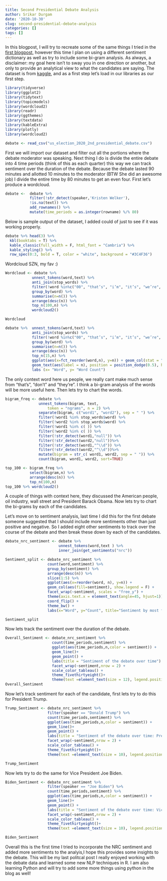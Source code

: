 ```yaml
---
title: Second Presidential Debate Analysis
author: Srikar Durgam
date: '2020-10-30'
slug: second-presidential-debate-analysis
categories: []
tags: []
---
```


In this blogpost, I will try to recreate some of the same things I tried in the [first blogpost](https://srikardatascience.netlify.app/post/first-presidetial-debate-analysis/), however this time I plan on using a different sentiment dictionary as well as try to include some bi-gram analysis. As always, a disclaimer: my goal here isn't to sway you in one direction or another, but only to provide an analytical view to what the candidates are saying. The dataset is from [kaggle](https://www.kaggle.com/headsortails/us-election-2020-presidential-debates?select=us_election_2020_2nd_presidential_debate.csv), and as a first step let's load in our libraries as our first step.

```r
library(tidyverse)
library(ggplot2)
library(tidytext)
library(topicmodels)
library(wordcloud2)
library(readr)
library(ggthemes)
library(textdata)
library(kableExtra)
library(plotly)
library(wordcloud2)
```

```r
debate <- read_csv("us_election_2020_2nd_presidential_debate.csv") 
```

First we will import our dataset and filter out all the portions where the debate moderator was speaking. Next thing I do is divide the entire debate into 4 time periods (think of this as each quarter) this way we can track sentiment over the duration of the debate. Because the debate lasted 90 minutes and allotted 10 minutes to the moderator (BTW She did an awesome job) I divide the entire time by 80 minutes to get an even four. First let's produce a wordcloud.  

```r
debate <-  debate %>%
           filter(!str_detect(speaker,'Kristen Welker'),
           !is.na(text)) %>% 
           add_rownames() %>% 
           mutate(time_periods = as.integer(rowname) %/% 80)
```

Below is sample output of the dataset, I added could of just to see if it was working properly. 

```r
debate %>% head(3) %>% 
  kbl(booktabs = T) %>%
  kable_classic(full_width = F, html_font = "Cambria") %>%
  kable_styling() %>%
  row_spec(0:3, bold = T, color = "white", background = "#3C4F36")
```

Wordcloud SZN, my fav :)


```r
Wordcloud <- debate %>% 
            unnest_tokens(word,text) %>%
            anti_join(stop_words) %>%
            filter(!word %in%c("00", "that’s", "i’m", "it’s", "we’re", "he’s")) %>%
            group_by(word) %>%
            summarise(n=n()) %>%
            arrange(desc(n)) %>%
            top_n(100,n) %>% 
            wordcloud2()

Wordcloud
```


```r
debate %>%  unnest_tokens(word,text) %>%
            anti_join(stop_words) %>%
            filter(!word %in%c("00", "that’s", "i’m", "it’s", "we’re", "he’s" )) %>%
            group_by(word) %>%
            summarise(n=n()) %>%
            arrange(desc(n)) %>%
            top_n(15,n) %>%
            ggplot(aes(x=fct_reorder(word,n), y=n)) + geom_col(stat = "identity") + coord_flip() +
            geom_text(aes(label = n), position = position_dodge(0.5), hjust = 0) + 
            labs (x= "Word", y= "Word Count")
```
The only context word here us people, we really cant make much sense from "that's", "don't" and "they're". I think a bi-gram analysis of the words will be more useful here. Then lets try to chart the words. 

```r
bigram_freq <- debate %>%
               unnest_tokens(bigram, text, 
                   token = "ngrams", n = 2) %>%
               separate(bigram, c("word1", "word2"), sep = " ") %>%
               filter(!word1 %in% stop_words$word) %>%
               filter(!word2 %in% stop_words$word) %>%
               filter(!word1 %in% c( )) %>%
               filter(!word2 %in% c( )) %>%
               filter(!str_detect(word1,"null")) %>% 
               filter(!str_detect(word2,"null"))%>%
               filter(!str_detect(word1,"^\\d")) %>% 
               filter(!str_detect(word2,"^\\d"))%>%
               mutate(bigram = str_c( word1, word2, sep = " ")) %>%
               count(bigram, word1, word2, sort=TRUE) 

top_100 <- bigram_freq %>%
           select(bigram,n) %>%
           arrange(desc(n)) %>%
           top_n(100,n) 
top_100 %>% wordcloud2()
```

A couple of things with context here, they discussed the American people, oil industry, wall street and President Barack Obama. Now lets try to chart the bi-grams by each of the candidates. 

Let's move on to sentiment analysis, last time I did this for the first debate someone suggested that I should include more sentiments other than just positive and negative. So I added eight other sentiments to track over the course of the debate and then break these down by each of the candidates. 

```r
debate_nrc_sentiment <- debate %>%
                        unnest_tokens(word,text ) %>% 
                        inner_join(get_sentiments("nrc")) 
```

```r
Sentiment_split <- debate_nrc_sentiment %>% 
                   count(word,sentiment) %>%
                   group_by(sentiment) %>%
                   arrange(desc(n)) %>%
                   slice(1:5) %>% 
                   ggplot(aes(x=reorder(word, n), y=n)) +
                   geom_col(aes(fill=sentiment), show.legend = F) +
                   facet_wrap(~sentiment, scales = "free_y") +
                   theme(axis.text.x = element_text(angle=45, hjust=1)) +
                   coord_flip() +
                   theme_bw() +
                   labs(x="Word", y="Count", title="Sentiment by most frequent words") 

Sentiment_split
```

Now lets track the sentiment over the duration of the debate.

```r
Overall_Sentiment <- debate_nrc_sentiment %>% 
                     count(time_periods,sentiment) %>%
                     ggplot(aes(time_periods,n,color = sentiment)) +
                     geom_line()+
                     geom_point() +
                     labs(title = "Sentiment of the debate over time") +
                     facet_wrap(~sentiment,nrow = 2) +
                     scale_color_tableau() +
                     theme_fivethirtyeight()+
                     theme(text =element_text(size = 12), legend.position = "none")
Overall_Sentiment
```

Now let's track sentiment for each of the candidate, first lets try to do this for President Trump. 

```r
Trump_Sentiment <- debate_nrc_sentiment %>% 
                   filter(speaker == "Donald Trump") %>% 
                   count(time_periods,sentiment) %>% 
                   ggplot(aes(time_periods,n,color = sentiment)) +
                   geom_line()+
                   geom_point() +
                   labs(title = "Sentiment of the debate over time: President Donald Trump") +
                   facet_wrap(~sentiment,nrow = 2) +
                   scale_color_tableau() +
                   theme_fivethirtyeight()+
                   theme(text =element_text(size = 10), legend.position = "none")

Trump_Sentiment
```

Now lets try to do the same for Vice President Joe Biden.

```r
Biden_Sentiment <- debate_nrc_sentiment %>% 
                   filter(speaker == "Joe Biden") %>% 
                   count(time_periods,sentiment) %>% 
                   ggplot(aes(time_periods,n,color = sentiment)) +
                   geom_line()+
                   geom_point() +
                   labs(title = "Sentiment of the debate over time: Vice President Joe Biden") +
                   facet_wrap(~sentiment,nrow = 2) +
                   scale_color_tableau() +
                   theme_fivethirtyeight()+
                   theme(text =element_text(size = 10), legend.position = "none")

Biden_Sentiment
```

Overall this is the first time I tried to incorporate the NRC sentiment and added more sentiments to the analyis,I hope this provides some insights to the debate. This will be my last politcal post I really enjoyed working with the debate data and learned some new NLP techniques in R. I am also learning Python and will try to add some more things using python in the blog as well!